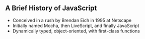 ## A Brief History of JavaScript

- Conceived in a rush by Brendan Eich in 1995 at Netscape
- Initially named Mocha, then LiveScript, and finally JavaScript
- Dynamically typed, object-oriented, with first-class functions